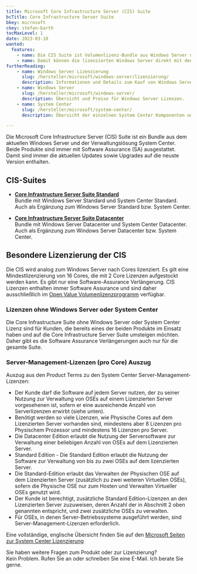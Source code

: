 ```yaml
---
title: Microsoft Core Infrastructure Server (CIS) Suite
bcTitle: Core Infrastructure Server Suite
bkey: microsoft
ckey: stefan-barth
tocMaxLevel: 1
date: 2023-03-10
wanted:
  features:
    - name: Die CIS Suite ist Volumenlizenz-Bundle aus Windows Server und System Center
    - name: Damit können die lizenzierten Windows Server direkt mit den System Diensten verwaltet werden
furtherReading:
    - name: Windows Server Lizenzierung
      slug: /hersteller/microsoft/windows-server/lizenzierung/
      description: Informationen und Details zum Kauf von Windows Server Lizenzen.
    - name: Windows Server
      slug: /hersteller/microsoft/windows-server/
      description: Übersicht und Preise für Windows Server Lizenzen.
    - name: System Center
      slug: /hersteller/microsoft/system-center/
      description: Übersicht der einzelnen System Center Komponenten und Preise.

---
```




<Intro>

  Die Microsoft Core Infrastructure Server (CIS) Suite ist ein Bundle aus dem aktuellen Windows Server und der Verwaltungslösung System Center. Beide Produkte sind immer mit Software Assurance (SA) ausgestattet. Damit sind immer die aktuellen Updates sowie Upgrades auf die neuste Version enthalten.


</Intro>

<TOC />



## CIS-Suites

<ArrowList>

- **[Core Infrastructure Server Suite Standard](/hersteller/microsoft/windows-server/core-infrastructure-server-suite/standard/)**<br />
 Bundle mit Windows Server Standard und System Center Standard. Auch als Ergänzung zum Windows Server Standard bzw. System Center.

- **[Core Infrastructure Server Suite Datacenter](/hersteller/microsoft/windows-server/core-infrastructure-server-suite/datacenter/)**<br />
 Bundle mit Windows Server Datacenter und System Center Datacenter. Auch als Ergänzung zum Windows Server Datacenter bzw. System Center.

</ArrowList>


## Besondere Lizenzierung der CIS

 Die CIS wird analog zum Windows Server nach Cores lizenziert. Es gilt eine Mindestlizenzierung von 16 Cores, die mit 2 Core Lizenzen aufgestockt werden kann. Es gibt nur eine Software-Assurance Verlängerung.
 CIS Lizenzen enthalten immer Software Assurance und sind daher ausschließlich im [Open Value Volumenlizenzprogramm](/hersteller/microsoft/open-value/) verfügbar.

### Lizenzen ohne Windows Server oder System Center

  Die Core Infrastructure Suite ohne Windows Server oder System Center Lizenz sind für Kunden, die bereits eines der beiden Produkte im Einsatz haben und auf die Core Infrastructure Server Suite umsteigen möchten. Daher gibt es die Software Assurance Verlängerungen auch nur für die gesamte Suite.

### Server-Management-Lizenzen (pro Core) Auszug

  Auszug aus den Product Terms zu den System Center Server-Management-Lizenzen:

<ArrowList>

 - Der Kunde darf die Software auf jedem Server nutzen, der zu seiner Nutzung zur Verwaltung von OSEs auf einem Lizenzierten Server vorgesehenen ist, sofern er eine ausreichende Anzahl von Serverlizenzen erwirbt (siehe unten).
 - Benötigt werden so viele Lizenzen, wie Physische Cores auf dem Lizenzierten Server vorhanden sind, mindestens aber 8 Lizenzen pro Physischem Prozessor und mindestens 16 Lizenzen pro Server.
 - Die Datacenter Edition erlaubt die Nutzung der Serversoftware zur Verwaltung einer beliebigen Anzahl von OSEs auf dem Lizenzierten Server.
 - Standard Edition - Die Standard Edition erlaubt die Nutzung der Software zur Verwaltung von bis zu zwei OSEs auf dem lizenzierten Server.
 - Die Standard-Edition erlaubt das Verwalten der Physischen OSE auf dem Lizenzierten Server (zusätzlich zu zwei weiteren Virtuellen OSEs), sofern die Physische OSE nur zum Hosten und Verwalten Virtueller OSEs genutzt wird.
 - Der Kunde ist berechtigt, zusätzliche Standard Edition-Lizenzen an den Lizenzierten Server zuzuweisen, deren Anzahl der in Abschnitt 2 oben genannten entspricht, und zwei zusätzliche OSEs zu verwalten.
 - Für OSEs, in denen Server-Betriebssysteme ausgeführt werden, sind Server-Management-Lizenzen erforderlich.

</ArrowList>

<Info>

Eine vollständige, englische Übersicht finden Sie auf den [Microsoft Seiten zur System Center Lizenzierung](https://www.microsoft.com/en-us/licensing/product-licensing/system-center)

</Info>


<GetInTouch theme="light">

Sie haben weitere Fragen zum Produkt oder zur Lizenzierung?<br />
Kein Problem. Rufen Sie an oder schreiben Sie eine E-Mail. Ich berate Sie gerne.

</GetInTouch>
